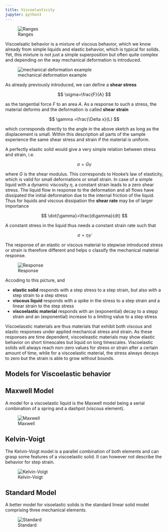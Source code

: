 ```yaml
---
title: Viscoelasticity
jupyter: python3
---
```




![Ranges](img/polymer_states_plain_without_entanglement.png)

Viscoelsatic behavior is a mixture of viscous behavior, which we know already from simple liquids and elastic behavior, which is typical for solids. Yet, this mixture is not just a simple superposition but often quite complex and depending on the way mechanical deformation is introduced. 

![mechanical deformation example](img/mechanical_deformation.png)

As already previously introduced, we can define a **shear stress** 

$$
\sigma=\frac{F}{A}
$$

as the tangential force $F$ to an area $A$. As a response to such a stress, the material deforms and the deformation is called **shear strain**

$$
\gamma =\frac{\Delta x}{L}
$$

which corresponds directly to the angle in the above sketch as long as the displacement is small. Within this description all parts of the sample experience the same shear stress and strain if the material is uniform.

A perfectly elastic solid would give a very simple relation between stress and strain, i.e. 

$$
\sigma=G \gamma
$$

where $G$ is the shear modulus. This corresponds to Hooke's law of elasticity, which is valid for small deformations or small strain.
In case of a simple liquid with a dynamic viscosity $\eta$, a constant strain leads to a zero shear stress. The liquid flow in response to the deformation and all flows have dissipated the initial deformation due to the internal friction of the liquid. Thus for liquids and viscous dissipation the **shear rate** may be of larger importance

$$
\dot{\gamma}=\frac{d\gamma}{dt}
$$

A constant stress in the liquid thus needs a constant strain rate such that

$$
\sigma=\eta \dot{\gamma} \tag{Newton's law of viscosity}
$$

The response of an elastic or viscous material to stepwise introduced stress or strain is therefore different and helps o classify the mechanical material response.



![Response](img/response.png)

Accoding to this picture, and

- **elastic solid** responds with a step stress to a step strain, but also with a step strain to a step stress
- **viscous liquid** responds with a spike in the stress to a step strain and a linear strain to the step stress
- **viscoelastic material** responds with an (exponential) decay to a stepp strain and an (exponential) increase to a limiting value to a step stress

Viscoelasstic materials are thus materials that exhibit both viscous and elastic responses under applied mechanical stress and strain. As these responses are time dependent, viscoeleastic materials may show elastic behavior on short timescales but liquid on long timescales. Viscoelastic solids will always reach non-zero values for stress or strain after a certain amount of time, while for a viscoelastic material, the stress always decays to zero but the strain is able to grow without bounds.

## Models for Viscoelastic behavior

## Maxwell Model
A model for a viscoelastic liquid is the Maxwell model being a serial combination of a spring and a dashpot (viscous element). 

![Maxwell](img/maxwell.png)


## Kelvin-Voigt
The Kelvin-Voigt model is a parallel combination of both elements and can grasp some features of a viscoelastic solid. It can however not describe the behavior for step strain.

![Kelvin-Voigt](img/kelvinvoigt.png)

## Standard Model
A better model for visoelastic solids is the standard linear solid model comprising three mechanical elements.

![Standard](img/standard.png)



